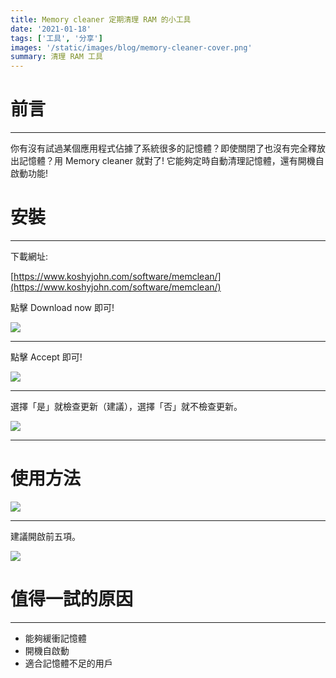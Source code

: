 ```yaml
---
title: Memory cleaner 定期清理 RAM 的小工具
date: '2021-01-18'
tags: ['工具', '分享']
images: '/static/images/blog/memory-cleaner-cover.png'
summary: 清理 RAM 工具
---
```


<TOCInline toc={props.toc} asDisclosure />

# 前言

---

你有沒有試過某個應用程式佔據了系統很多的記憶體？即使關閉了也沒有完全釋放出記憶體？用 Memory cleaner 就對了! 它能夠定時自動清理記憶體，還有開機自啟動功能!

# 安裝

---

下載網址:

[https://www.koshyjohn.com/software/memclean/](https://www.koshyjohn.com/software/memclean/)

點擊 Download now 即可!

![](/static/images/blog/memory-cleaner-2.png)

---

點擊 Accept 即可!

![](/static/images/blog/memory-cleaner-3.png)

---

選擇「是」就檢查更新（建議），選擇「否」就不檢查更新。

![](/static/images/blog/memory-cleaner-4.png)

---

# 使用方法

![](/static/images/blog/memory-cleaner-5.png)

---

建議開啟前五項。

![](/static/images/blog/memory-cleaner-6.png)

# 值得一試的原因

---

- 能夠緩衝記憶體
- 開機自啟動
- 適合記憶體不足的用戶
